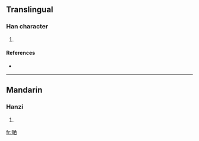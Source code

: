 ==Translingual==

===Han character===
{{Han char|rn=30|rad=口|as=10|sn=13|four=|canj=口日一田 (RAMW)}}

# {{defn|Han|sort=口10}}

====References====
* {{Han ref|kx=0204.111|hdz=10667.071|uh=55EE|ud=21998}}

----

==Mandarin==

===Hanzi===
{{cmn-hanzi|pin=[[sài]] ([[sai4]])|wg=sai<sup>4</sup>}}

# {{defn|Mandarin|sort=口10}}

[[fr:嗮]]